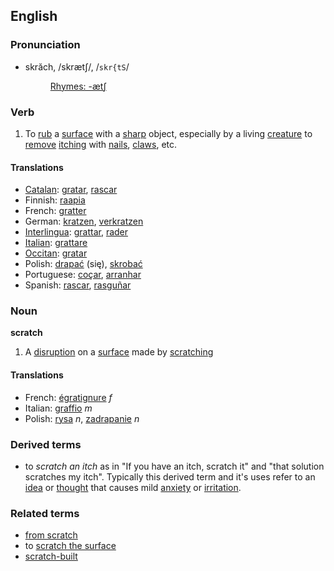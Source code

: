 ==English==
===Pronunciation===
*skrăch, /skrætʃ/, /<tt>skr{tS</tt>/
*:[[Rhymes:English:-ætʃ|Rhymes: -ætʃ]]

===Verb===
{{en-infl-reg-sibilant|scrat|ch|}}

# To [[rub]] a [[surface]] with a [[sharp]] object, especially by a living [[creature]] to [[remove]] [[itch]]ing with [[nail]]s, [[claw]]s, etc.

====Translations====
*[[Catalan]]: [[gratar]], [[rascar]]
*Finnish: [[raapia]]
*French: [[gratter]]
*German: [[kratzen]], [[verkratzen]]
*[[Interlingua]]: [[grattar]], [[rader]]
*[[Italian]]: [[grattare]]
*[[Occitan]]: [[gratar]]
*Polish: [[drapać]] (się), [[skrobać]]
*Portuguese: [[coçar]], [[arranhar]]
*Spanish: [[rascar]], [[rasguñar]]

===Noun===
'''scratch'''

# A [[disruption]] on a [[surface]] made by [[scratch]]ing

====Translations====
*French: [[égratignure]] ''f''
*Italian: [[graffio]] ''m''
*Polish: [[rysa]] ''n'', [[zadrapanie]] ''n''

===Derived terms===
* to ''scratch an itch'' as in "If you have an itch, scratch it" and "that solution scratches my itch". Typically this derived term and it's uses refer to an [[idea]] or [[thought]] that causes mild [[anxiety]] or [[irritation]].

===Related terms===
* [[from scratch]]
* to [[scratch the surface]]
* [[scratch-built]]